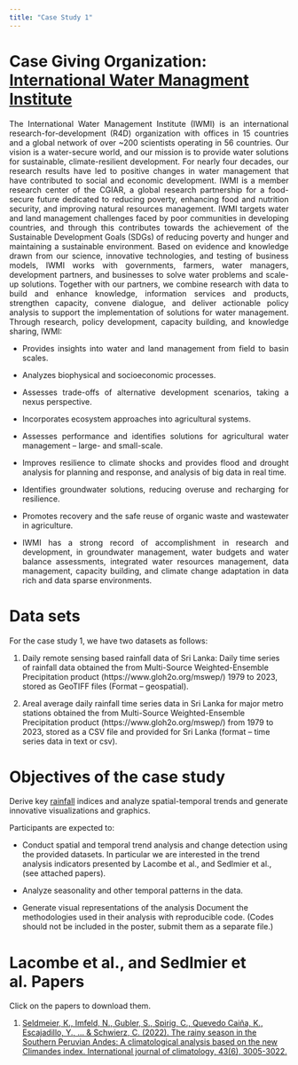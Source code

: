 ```yaml
---
title: "Case Study 1"
---
```


# Case Giving Organization: [International Water Managment Institute](https://www.iwmi.cgiar.org/)

<div style="text-align: justify;">

The International Water Management Institute (IWMI) is an international research-for-development (R4D) organization with offices in 15 countries and a global network of over ~200 scientists operating in 56 countries. Our vision is a water-secure world, and our mission is to provide water solutions for sustainable, climate-resilient development. For nearly four decades, our research results have led to positive changes in water management that have contributed to social and economic development.
IWMI is a member research center of the CGIAR, a global research partnership for a food-secure future dedicated to reducing poverty, enhancing food and nutrition security, and improving natural resources management. IWMI targets water and land management challenges faced by poor communities in developing countries, and through this contributes towards the achievement of the Sustainable Development Goals (SDGs) of reducing poverty and hunger and maintaining a sustainable environment.
Based on evidence and knowledge drawn from our science, innovative technologies, and testing of business models, IWMI works with governments, farmers, water managers, development partners, and businesses to solve water problems and scale-up solutions. Together with our partners, we combine research with data to build and enhance knowledge, information services and products, strengthen capacity, convene dialogue, and deliver actionable policy analysis to support the implementation of solutions for water management. Through research, policy development, capacity building, and knowledge sharing, IWMI:


- Provides insights into water and land management from field to basin scales.

- Analyzes biophysical and socioeconomic processes.

- Assesses trade-offs of alternative development scenarios, taking a nexus perspective. 

- Incorporates ecosystem approaches into agricultural systems.

- Assesses performance and identifies solutions for agricultural water management – large- and small-scale.

- Improves resilience to climate shocks and provides flood and drought analysis for planning and response, and analysis of big data in real time.

- Identifies groundwater solutions, reducing overuse and recharging for resilience.
- Promotes recovery and the safe reuse of organic waste and wastewater in agriculture.

- IWMI has a strong record of accomplishment in research and development, in groundwater management, water budgets and water balance assessments, integrated water resources management, data management, capacity building, and climate change adaptation in data rich and data sparse environments. 
</div>

# Data sets 

For the case study 1, we have two datasets as follows:

1. Daily remote sensing based rainfall data of Sri Lanka: Daily time series  of rainfall data obtained the from Multi-Source Weighted-Ensemble Precipitation product (https://www.gloh2o.org/mswep/) 1979 to 2023, stored as GeoTIFF files (Format – geospatial).

2. Areal average daily rainfall time series data in Sri Lanka for major metro stations obtained the from Multi-Source Weighted-Ensemble Precipitation product (https://www.gloh2o.org/mswep/) from 1979 to 2023, stored as a CSV file and provided for Sri Lanka (format – time series data in text or csv).



# Objectives of the case study

Derive key [rainfall](https://etccdi.pacificclimate.org/list_27_indices.shtml) indices and  analyze spatial-temporal trends and generate innovative visualizations and graphics.

Participants are expected to:

- Conduct spatial and temporal trend analysis and change detection using the provided datasets. In particular we are interested in the trend analysis indicators presented by Lacombe et al., and Sedlmier et al., (see attached papers).

- Analyze seasonality and other temporal patterns in the data. 

- Generate visual representations of the analysis 
Document the methodologies used in their analysis with reproducible code. (Codes should not be included in the poster, submit them as a separate file.)


# Lacombe et al., and Sedlmier et al. Papers

Click on the papers to download them.

1. [Seldmeier, K., Imfeld, N., Gubler, S., Spirig, C., Quevedo Caiña, K., Escajadillo, Y., ... & Schwierz, C. (2022). The rainy season in the Southern Peruvian Andes: A climatological analysis based on the new Climandes index. International journal of climatology, 43(6), 3005-3022.](/iwmi_literature/Intl_Journal_of_Climatology_-_2023_-_Sedlmeier_-_The_rainy_season_in_the_Southern_Peruvian_Andes_A_climatological_analysis.pdf)
